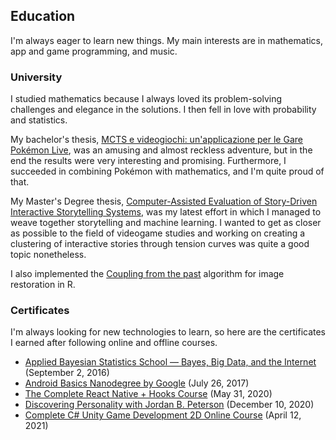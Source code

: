 ## Education

I'm always eager to learn new things. My main interests are in mathematics, app
and game programming, and music.

### University

I studied mathematics because I always loved its problem-solving challenges and
elegance in the solutions. I then fell in love with probability and statistics.

My bachelor's thesis, [MCTS e videogiochi: un'applicazione per le Gare Pokémon
Live][mcts], was an amusing and almost reckless adventure, but in the end the
results were very interesting and promising. Furthermore, I succeeded in
combining Pokémon with mathematics, and I'm quite proud of that.

My Master's Degree thesis, [Computer-Assisted Evaluation of Story-Driven
Interactive Storytelling Systems][dupin], was my latest effort in which I
managed to weave together storytelling and machine learning. I wanted to get as
closer as possible to the field of videogame studies and working on creating a
clustering of interactive stories through tension curves was quite a good topic
nonetheless.

I also implemented the [Coupling from the past][cftp] algorithm for image
restoration in R.

[mcts]: https://github.com/msilvestro/mcts-contest
[dupin]: https://github.com/msilvestro/dupin
[cftp]: https://gist.github.com/msilvestro/b0c5106f3bdc685cc39618b70bb309c5

### Certificates

I'm always looking for new technologies to learn, so here are the certificates I
earned after following online and offline courses.

- [Applied Bayesian Statistics School — Bayes, Big Data, and the Internet][abs2016] (September 2, 2016)
- [Android Basics Nanodegree by Google][android] (July 26, 2017)
- [The Complete React Native + Hooks Course][rn] (May 31, 2020)
- [Discovering Personality with Jordan B. Peterson][jbp] (December 10, 2020)
- [Complete C# Unity Game Development 2D Online Course][unity2d] (April 12, 2021)

[abs2016]: certificates/abs_summer_school_certificate.pdf
[android]: certificates/udacity_android_certificate.pdf
[rn]: certificates/react_native_certificate.pdf
[jbp]: certificates/discovering_personality_jbp.pdf
[unity2d]: certificates/unity_2d_course.pdf
